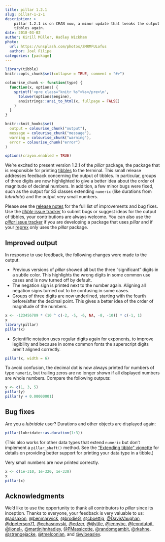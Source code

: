 ```yaml
---
title: pillar 1.2.1
slug: pillar-1-2-1
description: >
    pillar 1.2.1 is on CRAN now, a minor update that tweaks the output of
    tibbles again.
date: 2018-03-02
author: Kirill Müller, Hadley Wickham
photo:
  url: https://unsplash.com/photos/ZMRMFULofus
  author: Joel Filipe
categories: [package]
---
```



```r
library(tibble)
knitr::opts_chunk$set(collapse = TRUE, comment = "#>")

colourise_chunk <- function(type) {
  function(x, options) {
    sprintf('<pre class="knitr %s">%s</pre>\n',
      tolower(options$engine),
      ansistrings::ansi_to_html(x, fullpage = FALSE)
    )
  }
}

knitr::knit_hooks$set(
  output = colourise_chunk("output"),
  message = colourise_chunk("message"),
  warning = colourise_chunk("warning"),
  error = colourise_chunk("error")
)

options(crayon.enabled = TRUE)
```

We’re excited to present version 1.2.1 of the *pillar* package, the package that is responsible for printing [tibbles](http://tibble.tidyverse.org/) to the terminal.  This small release addresses feedback concerning the output of tibbles.  In particular, groups of three digits are now highlighted to give a better idea about the order of magnitude of decimal numbers.  In addition, a few minor bugs were fixed, such as the output for S3 classes extending `numeric` (like durations from *lubridate*) and the output very small numbers.

Please see the [release notes](https://github.com/r-lib/pillar/releases/v1.2.1) for the full list of improvements and bug fixes.  Use the [*tibble* issue tracker](https://github.com/tidyverse/tibble/issues) to submit bugs or suggest ideas for the output of tibbles, your contributions are always welcome.  You can also use the [*pillar* issue tracker](https://github.com/r-lib/pillar/issues) if you are developing a package that uses *pillar* and if your [reprex](http://reprex.tidyverse.org/) only uses the *pillar* package.


## Improved output

In response to use feedback, the following changes were made to the output:

- Previous versions of *pillar* showed all but the three "significant" digits in a subtle color.  This highlights the wrong digits in some common use cases and is now turned off by default.  
- The negation sign is printed next to the number again.  Aligning all negation signs turned out to be confusing in some cases.
- Groups of three digits are now underlined, starting with the fourth before/after the decimal point. This gives a better idea of the order of magnitude of the numbers.

```r
x <- -123456789 * (10 ^ c(-2, -5, -6, NA, -8, -10)) * c(-1, 1)
x
library(pillar)
pillar(x)
```

- Scientific notation uses regular digits again for exponents, to improve legibility and because in some common fonts the superscript digits aren't aligned correctly.

```r
pillar(x, width = 6)
```

To avoid confusion, the decimal dot is now always printed for numbers of type `numeric`, but trailing zeros are no longer shown if all displayed numbers are whole numbers. Compare the following outputs:

```r
y <- c(1, 3, 5)
pillar(y)
pillar(y + 0.00000001)
```


## Bug fixes

Are you a *lubridate* user? Durations and other objects are displayed again:

```r
pillar(lubridate::as.duration(1:3))
```

(This also works for other data types that extend `numeric` but don't implement a `pillar_shaft()` method. See the ["Extending tibble" vignette](http://tibble.tidyverse.org/articles/extending.html) for details on providing better support for printing your data type in a tibble.)

Very small numbers are now printed correctly.

```r
x <- c(1e-310, 1e-320, 1e-330)
x
pillar(x)
```


## Acknowledgments

We'd like to use the opportunity to thank all contributors to *pillar* since its inception. Thanks to everyone, your feedback is very valuable to us: 
[\@adsaxon](https://github.com/adsaxon), [\@benmarwick](https://github.com/benmarwick), [\@brodieG](https://github.com/brodieG), [\@cboettig](https://github.com/cboettig), [\@DavisVaughan](https://github.com/DavisVaughan), [\@dpeterson71](https://github.com/dpeterson71), [\@echasnovski](https://github.com/echasnovski), [\@edzer](https://github.com/edzer), [\@ijlyttle](https://github.com/ijlyttle), [\@jennybc](https://github.com/jennybc), [\@leondutoit](https://github.com/leondutoit), [\@lionel-](https://github.com/lionel-), [\@martinjhnhadley](https://github.com/martinjhnhadley), [\@PMassicotte](https://github.com/PMassicotte), [\@randomgambit](https://github.com/randomgambit), [\@rkahne](https://github.com/rkahne), [\@strengejacke](https://github.com/strengejacke), [\@tmelconian](https://github.com/tmelconian), and [\@wibeasley](https://github.com/wibeasley).
